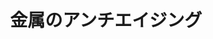 ﻿---
title: "金属のアンチエイジング"
category: "物質理工学院"
vol: 85
interviewee: "上田 光敏"
url: "http://www.mkg.mtl.titech.ac.jp/"
tags: ["金属","酸化","発電","メリット","アンチ"]
pdf: "85-4-ueda.pdf"
career: ""
preface: "上田研究室では、金属がどのように酸化していくかを解明し、その知見を活かして金属の酸化を遅らせる手法を開発する研究が行われている。ひとことで言うと、金属をアンチエイジングする研究、である。金属の酸化を遅らせることができれば、火力発電の高効率化など、さまざまなメリットがある。そんなアンチエイジングを実現するために、どのように研究が進められているのだろうか。"
---
